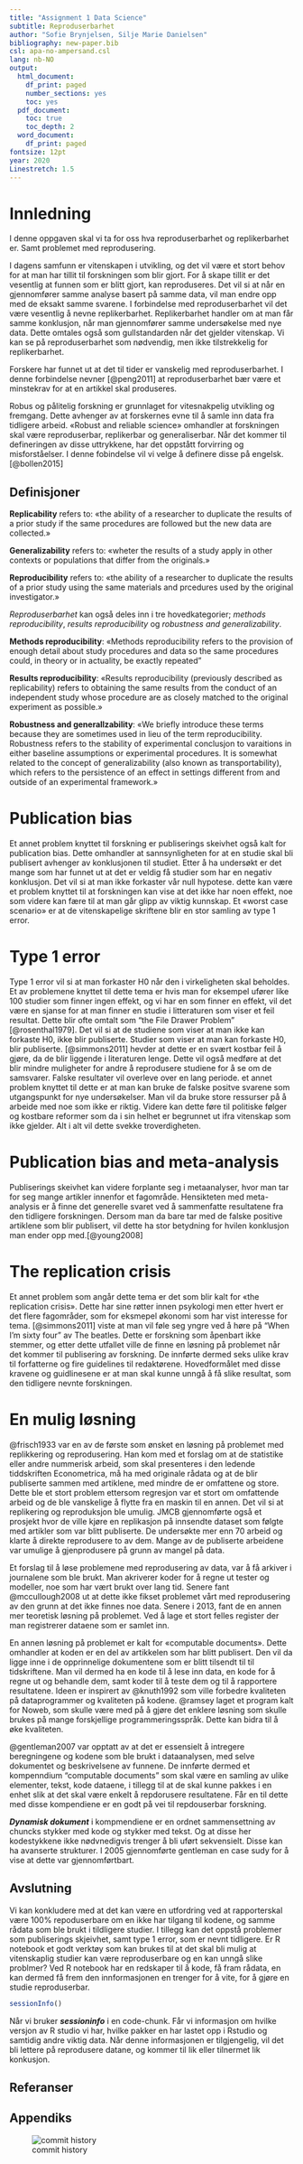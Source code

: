 ```yaml
---
title: "Assignment 1 Data Science"
subtitle: Reproduserbarhet
author: "Sofie Brynjelsen, Silje Marie Danielsen"
bibliography: new-paper.bib
csl: apa-no-ampersand.csl
lang: nb-NO
output:
  html_document:
    df_print: paged
    number_sections: yes
    toc: yes
  pdf_document:
    toc: true
    toc_depth: 2
  word_document:
    df_print: paged
fontsize: 12pt
year: 2020
Linestretch: 1.5
---
```

\newpage 

# Innledning 

I denne oppgaven skal vi ta for oss hva reproduserbarhet og replikerbarhet er. 
Samt problemet med reprodusering.

I dagens samfunn er vitenskapen i utvikling, og det vil være et stort behov for at man har tillit til forskningen som blir gjort. 
For å skape tillit er det vesentlig at funnen som er blitt gjort, kan reproduseres. 
Det vil si at når en gjennomfører samme analyse basert på samme data, vil man endre opp med de eksakt samme svarene. 
I forbindelse med reproduserbarhet vil det være vesentlig å nevne replikerbarhet.
Replikerbarhet handler om at man får samme konklusjon, når man gjennomfører samme undersøkelse med nye data.
Dette omtales også som gullstandarden når det gjelder vitenskap.
Vi kan se på reproduserbarhet som nødvendig, men ikke tilstrekkelig for replikerbarhet.

Forskere har funnet ut at det til tider er vanskelig med reproduserbarhet.
I denne forbindelse nevner [@peng2011] at reproduserbarhet bær være et minstekrav for at en artikkel skal produseres. 

Robus og pålitelig forskning er grunnlaget for vitesnakpelig utvikling og fremgang.
Dette avhenger av at forskernes evne til å samle inn data fra tidligere arbeid. 
«Robust and reliable science» omhandler at forskningen skal være reproduserbar, replikerbar og generaliserbar. 
Når det kommer til defineringen av disse uttrykkene, har det oppstått forvirring og misforståelser. 
I denne fobindelse vil vi velge å definere disse på engelsk. [@bollen2015]

## Definisjoner

**Replicability** refers to: «the ability of a researcher to duplicate the results of a prior study if the same procedures are followed but the new data are collected.» 

**Generalizability** refers to: «wheter the results of a study apply in other contexts or populations that differ from the originals.»

**Reproducibility** refers to: «the ability of a researcher to duplicate the results of a prior study using the same materials and prcedures used by the original investigator.»

*_Reproduserbarhet_* kan også deles inn i tre hovedkategorier; *methods reproducibility*, *results reproducibility* og *robustness and generalizability*. 

**Methods reproducibility**: «Methods reproducibility refers to the  provision of enough detail about study procedures and data so the same procedures could, in theory or in actuality, be exactly repeated”

**Results reproducibility**: «Results reproducibility (previously described as replicability) refers to obtaining the same results from the conduct of an independent study whose procedure are as closely matched to the original experiment as possible.»

**Robustness and generallzability**: «We briefly introduce these terms because they are sometimes used in lieu of the term reproducibility. 
Robustness refers to the stability of experimental conclusjon to varaitions in either baseline assumptions or experimental procedures. 
It is somewhat related to the concept of generalizability (also known as transportability), which refers to the persistence of an effect in settings different from and outside of an experimental framework.» 

# Publication bias

Et annet problem knyttet til forskning er publiserings skeivhet også kalt for publication bias. 
Dette omhandler at sannsynligheten for at en studie skal bli publisert avhenger av konklusjonen til studiet.
Etter å ha undersøkt er det mange som har funnet ut at det er veldig få studier som har en negativ konklusjon.
Det vil si at man ikke forkaster vår null hypotese. dette kan være et problem knyttet til at forskningen kan vise at det ikke har noen effekt, noe som videre kan fære til at man går glipp av viktig kunnskap. 
Et «worst case scenario» er at de vitenskapelige skriftene blir en stor samling av type 1 error.

# Type 1 error

Type 1 error vil si at man forkaster H0 når den i virkeligheten skal beholdes. 
Et av problemene knyttet til dette tema er hvis man for eksempel ufører like 100 studier som finner ingen effekt, og vi har en som finner en effekt, vil det være en sjanse for at man finner en studie i litteraturen som viser et feil resultat. 
Dette blir ofte omtalt som "the File Drawer Problem" [@rosenthal1979]. 
Det vil si at de studiene som viser at man ikke kan forkaste H0, ikke blir publiserte. Studier som viser at man kan forkaste H0, blir publiserte. 
[@simmons2011] hevder at dette er en svært kostbar feil å gjøre, da de blir liggende i literaturen lenge. Dette vil også medføre at det blir mindre muligheter for andre å reprodusere studiene for å se om de samsvarer. 
Falske resultater vil overleve over en lang periode. et annet problem knyttet til dette er at man kan bruke de falske positve svarene som utgangspunkt for nye undersøkelser. 
Man vil da bruke store ressurser på å arbeide med noe som ikke er riktig. 
Videre kan dette føre til politiske følger og kostbare reformer som da i sin helhet er begrunnet ut ifra vitenskap som ikke gjelder. 
Alt i alt vil dette svekke troverdigheten. 

# Publication bias and meta-analysis

Publiserings skeivhet kan videre forplante seg i metaanalyser, hvor man tar for seg mange artikler innenfor et fagområde. 
Hensikteten med meta-analysis er å finne det generelle svaret ved å sammenfatte resultatene fra den tidligere forskningen. 
Dersom man da bare tar med de falske positive artiklene som blir publisert, vil dette ha stor betydning for hvilen konklusjon man ender opp med.[@young2008]   

# The replication crisis

Et annet problem som angår dette tema er det som blir kalt for «the replication crisis». 
Dette har sine røtter innen psykologi men etter hvert er det flere fagområder, som for eksmepel økonomi som har vist interesse for tema. [@simmons2011] viste at man vil føle seg yngre ved å høre på "When I'm sixty four" av The beatles. 
Dette er forskning som åpenbart ikke stemmer, og etter dette utfallet ville de finne en løsning på problemet når det kommer til publisering av forskning. 
De innførte dermed seks ulike krav til forfatterne og fire guidelines til redaktørene. 
Hovedformålet med disse kravene og guidlinesene er at man skal kunne unngå å få slike resultat, som den tidligere nevnte forskningen. 

# En mulig løsning

@frisch1933 var en av de første som ønsket en løsning på problemet med replikkering og reprodusering. 
Han kom med et forslag om at de statistike eller andre nummerisk arbeid, som skal presenteres i den ledende tiddskriften Econometrica, må ha med originale rådata og at de blir publiserte sammen med artiklene, med mindre de er omfattene og store. 
Dette ble et stort problem ettersom regresjon var et stort om omfattende arbeid og de ble vanskelige å flytte fra en maskin til en annen. 
Det vil si at replikering og reproduksjon ble umulig. 
JMCB gjennomførte også et prosjekt hvor de ville kjøre en replikasjon på innsendte dataset som følgte med artikler som var blitt publiserte. 
De undersøkte mer enn 70 arbeid og klarte å direkte reprodusere to av dem. 
Mange av de publiserte arbeidene var umulige å gjenprodusere på grunn av mangel på data. 

Et forslag til å løse problemene med reprodusering av data, var å få arkiver i journalene som ble brukt. 
Man akriverer koder for å regne ut tester og modeller, noe som har vært brukt over lang tid. 
Senere fant @mccullough2008 ut at dette ikke fikset problemet vårt med reprodusering av den grunn at det ikke finnes noe data. 
Senere i 2013, fant de en annen mer teoretisk løsning på problemet. 
Ved å lage et stort felles register der man registrerer dataene som er samlet inn.  

En annen løsning på problemet er kalt for «computable documents». 
Dette omhandler at koden er en del av artikkelen som har blitt publisert. 
Den vil da ligge inne i de opprinnelige dokumentene som er blitt tilsendt til til tidskriftene. 
Man vil dermed ha en kode til å lese inn data, en kode for å regne ut og behandle dem, samt koder til å teste dem og til å rapportere resultatene. 
Ideen er inspirert av @knuth1992 som ville  forbedre kvaliteten på dataprogrammer og kvaliteten på kodene. @ramsey laget et program kalt for Noweb, som skulle være med på å gjøre det enklere løsning som skulle brukes på mange forskjellige programmeringsspråk. 
Dette kan bidra til å øke kvaliteten.

 @gentleman2007 var opptatt av at det er essensielt å intregere beregningene og kodene som ble brukt i dataanalysen, med selve dokumentet og beskrivelsene av funnene. 
 De innførte dermed et kompenndium "computable documents" som skal være en samling av ulike elementer, tekst, kode dataene, i tillegg til at de skal kunne pakkes i en enhet slik at det skal være enkelt å repdorusere resultatene. 
 Får en til dette med disse kompendiene er en godt på vei til repdouserbar forskning.

__*Dynamisk dokument*__ i kompmendiene er en ordnet sammensettning av chuncks  stykker med kode og stykker med tekst. 
Og at disse her kodestykkene ikke nødvnedigvis trenger å bli uført sekvensielt.
Disse kan ha avanserte strukturer. 
I 2005 gjennomførte gentleman en case sudy for å vise at dette var gjennomførtbart. 

## Avslutning

Vi kan konkludere med at det kan være en utfordring ved at rapporterskal være 100% repoduserbare om en ikke har tilgang til kodene, og samme rådata som ble brukt i tildligere studier. 
I tillegg kan det oppstå problemer som publiserings skjeivhet, samt type 1 error, som er nevnt tidligere. 
Er R notebook et godt verktøy som kan brukes til at det skal bli mulig at vitenskaplig studier kan være reproduserbare og en kan unngå slike problmer? 
Ved R notebook har en redskaper til å kode, få fram rådata, en kan  dermed få frem den innformasjonen en trenger for å vite, for å gjøre en studie reproduserbar. 

```r
sessionInfo()
```

Når vi bruker ___sessioninfo___ i en code-chunk. 
Får  vi informasjon om hvilke versjon av R studio vi har, hvilke pakker en har lastet opp i Rstudio og samtidig andre viktig data. 
Når denne informasjonen er tilgjengelig, vil det bli lettere på reprodusere datane, og kommer til lik eller tilnermet lik konkusjon. 

## Referanser
<DIV id="refs"></DIV>

## Appendiks

![commit history](commit.png)

